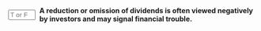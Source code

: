 ::: {.question-block}

<form onsubmit="event.preventDefault(); checkAnswerBox('module10_tf_q46','T')" style="display: flex; align-items: center; gap: 8px;">
  <input type="text" id="module10_tf_q46" name="module10_tf_q46" maxlength="1" placeholder="T or F" style="width: 55px;" data-correct-answer="T" /> 
  <label for="module10_tf_q46"><strong>A reduction or omission of dividends is often viewed negatively by investors and may signal financial trouble.</strong></label>
</form>

<div id="feedback-module10_tf_q46" class="feedback" data-status="" style="display:none;">
TRUE.  Cuts are typically interpreted as bad news.
</div>

:::

